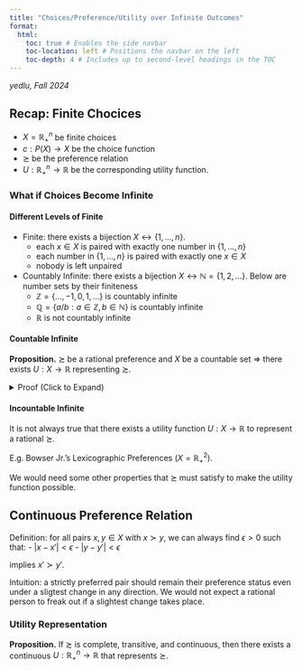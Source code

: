```yaml
---
title: "Choices/Preference/Utility over Infinite Outcomes"
format:
  html:
    toc: true # Enables the side navbar
    toc-location: left # Positions the navbar on the left
    toc-depth: 4 # Includes up to second-level headings in the TOC
---
```


*yedlu, Fall 2024*

## Recap: Finite Chocices
- $X = \mathbb{R}^n_+$ be finite choices
- $c: P(X) \to X$ be the choice function
- $\succsim$ be the preference relation
- $U: \mathbb{R}^n_+ \to \mathbb{R}$ be the corresponding utility function.


### What if Choices Become Infinite
#### Different Levels of Finite
- Finite: there exists a bijection $X \leftrightarrow \{1, ..., n\}$.
  - each $x \in X$ is paired with exactly one number in $\{1, ..., n\}$
  - each number in $\{1, ..., n\}$ is paired with exactly one $x \in X$
  - nobody is left unpaired
- Countably Infinite: there exists a bijection $X \leftrightarrow \mathbb{N} = \{1, 2, ...\}$. Below are number sets by their finiteness
  - $\mathbb{Z} = \{..., -1, 0, 1, ...\}$ is countably infinite
  - $\mathbb{Q} = \{a/b: a \in \mathbb{Z}, b \in \mathbb{N}\}$ is countably infinite
  - $\mathbb{R}$ is not countably infinite

#### Countable Infinite
**Proposition.** $\succsim$ be a rational preference and $X$ be a countable set $\Rightarrow$ there exists $U: X \to \mathbb{R}$ representing $\succsim$.

<details>
<summary>Proof (Click to Expand)</summary>

Consider:


- a countable choice set: $X = \{x_1, ..., x_n, ...\}$.
- a weight indicator: $d_j = \frac{1}{2^j}$. 

We would have
$$\begin{aligned}
      \Sigma_{j=1}^{\infty} d_j = \Sigma_{j=1}^{\infty} \frac{1}{2^j} = \lim_{n \to \infty} [\Sigma_{j = 1}^n \frac{1}{2^j}] = 1
\end{aligned}$$

We can define the utility function $U: X \to \mathbb{R}$ as
$$\begin{aligned}
      U(z) = \Sigma_{\{j \in \mathbb{N}: (z, x_j) \in \succsim\}} d_j
\end{aligned}$$

$\blacksquare$
---
</details>

#### Incountable Infinite
It is not always true that there exists a utility function $U: X \to \mathbb{R}$ to represent a rational $\succsim$.

E.g. Bowser Jr.'s Lexicographic Preferences ($X = \mathbb{R}^2_+$).

We would need some other properties that $\succsim$ must satisfy to make the utility function possible.

## Continuous Preference Relation
Definition: for all pairs $x,y \in X$ with $x \succ y$, we can always find $\epsilon > 0$ such that:
- $|x - x'| < \epsilon$
- $|y - y'| < \epsilon$

implies $x' \succ y'$.

Intuition: a strictly preferred pair should remain their preference status even under a sligtest change in any direction. We would not expect a rational person to freak out if a slightest change takes place.

### Utility Representation
**Proposition.** If $\succsim$ is complete, transitive, and continuous, then there exists a continuous $U: \mathbb{R}^n_+ \to \mathbb{R}$ that represents $\succsim$.